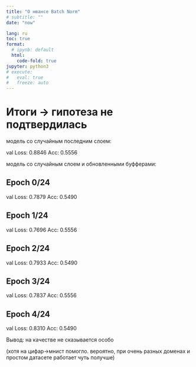 ```yaml
---
title: "О нюансе Batch Norm"
# subtitle: ""
date: "now"

lang: ru
toc: true
format:
  # ipynb: default
  html:
    code-fold: true
jupyter: python3
# execute:
#   eval: true
#   freeze: auto
---
```


# Итоги → гипотеза не подтвердилась

модель со случайным последним слоем:

val Loss: 0.8846 Acc: 0.5556

модель со случайным  слоем и обновленными буфферами:

Epoch 0/24
----------
val Loss: 0.7879 Acc: 0.5490

Epoch 1/24
----------
val Loss: 0.7696 Acc: 0.5556

Epoch 2/24
----------
val Loss: 0.7933 Acc: 0.5490

Epoch 3/24
----------
val Loss: 0.7837 Acc: 0.5556

Epoch 4/24
----------
val Loss: 0.8310 Acc: 0.5490

Вывод: на качестве не сказывается особо

(хотя на цифар→мнист помогло. вероятно, при очень разных доменах и простом датасете работает чуть получше)


<!-- 

# Введение

Батч-нормализация (batch norm, BN, БН) потихоньку вытесняется лейер-нормализацией (layer norm, LN, ЛН)

![trends](trends.png)

в NLP задачах изначально LN
в CV — batch norm

A ConvNet for the 2020s → обе нормализации показывают плюс минус одинковые результаты для изображений → проверить
https://arxiv.org/abs/2201.03545


ЛН проще реализуется и 


у БН есть нюанс — обсудим его, вдруг пригодится


# Эксперимент

- [ ] Прогнать туториал https://pytorch.org/tutorials/beginner/transfer_learning_tutorial.html
- [ ] прогнать туториал без обучения батчей


# Доп литра

Training BatchNorm and Only BatchNorm: On the Expressive Power of Random Features in CNNs
https://arxiv.org/abs/2003.00152 -->
